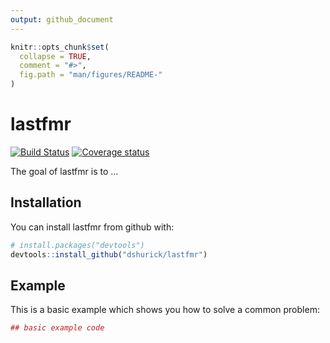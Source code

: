 ```yaml
---
output: github_document
---
```


<!-- README.md is generated from README.Rmd. Please edit that file -->

```r
knitr::opts_chunk$set(
  collapse = TRUE,
  comment = "#>",
  fig.path = "man/figures/README-"
)
```
# lastfmr

[![Build Status](https://travis-ci.org/dshurick/lastfmr.svg?branch=feature%2Fuser)](https://travis-ci.org/dshurick/lastfmr)
[![Coverage status](https://codecov.io/gh/dshurick/lastfmr/branch/feature/user/graph/badge.svg)](https://codecov.io/github/dshurick/lastfmr?branch=feature/user)

The goal of lastfmr is to ...

## Installation

You can install lastfmr from github with:

```r
# install.packages("devtools")
devtools::install_github("dshurick/lastfmr")
```

## Example

This is a basic example which shows you how to solve a common problem:

```r
## basic example code
```
